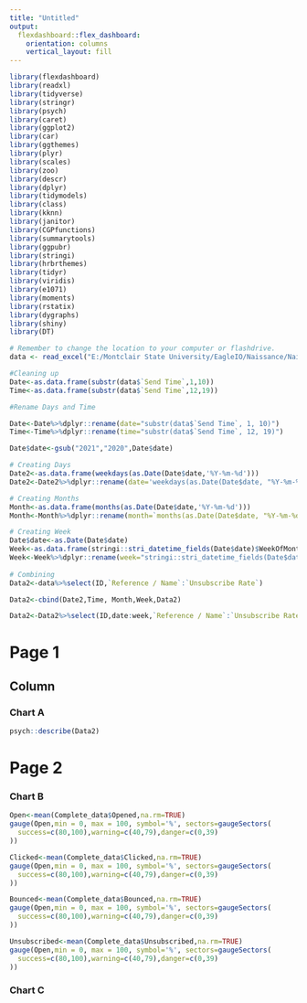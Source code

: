 ```yaml
---
title: "Untitled"
output: 
  flexdashboard::flex_dashboard:
    orientation: columns
    vertical_layout: fill
---
```


```r
library(flexdashboard)
library(readxl)
library(tidyverse)
library(stringr)
library(psych)
library(caret)
library(ggplot2)
library(car)
library(ggthemes)
library(plyr)
library(scales)
library(zoo)
library(descr)
library(dplyr)
library(tidymodels)
library(class)
library(kknn)
library(janitor)
library(CGPfunctions)
library(summarytools)
library(ggpubr)
library(stringi)
library(hrbrthemes)
library(tidyr)
library(viridis)
library(e1071)
library(moments)
library(rstatix)
library(dygraphs)
library(shiny)
library(DT)

# Remember to change the location to your computer or flashdrive. 
data <- read_excel("E:/Montclair State University/EagleIO/Naissance/Naissance e-Mail Metrics Pilot - Data Template.xlsx")

#Cleaning up
Date<-as.data.frame(substr(data$`Send Time`,1,10))
Time<-as.data.frame(substr(data$`Send Time`,12,19))

#Rename Days and Time

Date<-Date%>%dplyr::rename(date="substr(data$`Send Time`, 1, 10)")
Time<-Time%>%dplyr::rename(time="substr(data$`Send Time`, 12, 19)")

Date$date<-gsub("2021","2020",Date$date)

# Creating Days
Date2<-as.data.frame(weekdays(as.Date(Date$date,'%Y-%m-%d')))
Date2<-Date2%>%dplyr::rename(date='weekdays(as.Date(Date$date, "%Y-%m-%d"))')

# Creating Months
Month<-as.data.frame(months(as.Date(Date$date,'%Y-%m-%d')))
Month<-Month%>%dplyr::rename(month=`months(as.Date(Date$date, "%Y-%m-%d"))`)

# Creating Week
Date$date<-as.Date(Date$date)
Week<-as.data.frame(stringi::stri_datetime_fields(Date$date)$WeekOfMonth)
Week<-Week%>%dplyr::rename(week="stringi::stri_datetime_fields(Date$date)$WeekOfMonth")
  
# Combining
Data2<-data%>%select(ID,`Reference / Name`:`Unsubscribe Rate`)

Data2<-cbind(Date2,Time, Month,Week,Data2)

Data2<-Data2%>%select(ID,date:week,`Reference / Name`:`Unsubscribe Rate`)
```

Page 1
===================================== 

Column {data-width=650}
-----------------------------------------------------------------------

### Chart A

```r
psych::describe(Data2)
```


Page 2
===================================== 
### Chart B

```r
Open<-mean(Complete_data$Opened,na.rm=TRUE)
gauge(Open,min = 0, max = 100, symbol='%', sectors=gaugeSectors(
  success=c(80,100),warning=c(40,79),danger=c(0,39)
))
```

```r
Clicked<-mean(Complete_data$Clicked,na.rm=TRUE)
gauge(Open,min = 0, max = 100, symbol='%', sectors=gaugeSectors(
  success=c(80,100),warning=c(40,79),danger=c(0,39)
))
```

```r
Bounced<-mean(Complete_data$Bounced,na.rm=TRUE)
gauge(Open,min = 0, max = 100, symbol='%', sectors=gaugeSectors(
  success=c(80,100),warning=c(40,79),danger=c(0,39)
))
```

```r
Unsubscribed<-mean(Complete_data$Unsubscribed,na.rm=TRUE)
gauge(Open,min = 0, max = 100, symbol='%', sectors=gaugeSectors(
  success=c(80,100),warning=c(40,79),danger=c(0,39)
))
```


### Chart C

```r

```

